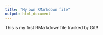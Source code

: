 ```yaml
---
title: "My own RMarkdown file"
output: html_document
---
```


This is my first RMarkdown file tracked by Git!!
